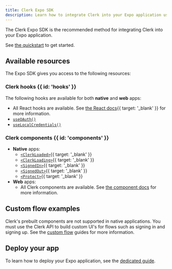 ```yaml
---
title: Clerk Expo SDK
description: Learn how to integrate Clerk into your Expo application using the Clerk Expo SDK.
---
```


The Clerk Expo SDK is the recommended method for integrating Clerk into your Expo application.

See [the quickstart](/docs/quickstarts/expo) to get started.

## Available resources

The Expo SDK gives you access to the following resources:

### Clerk hooks {{ id: 'hooks' }}

The following hooks are available for both **native** and **web** apps:

- All React hooks are available. See [the React docs](/docs/references/react/overview){{ target: '_blank' }} for more information.
- [`useOAuth()`](/docs/references/expo/use-oauth)
- [`useLocalCredentials()`](/docs/references/expo/use-local-credentials)

### Clerk components {{ id: 'components' }}

- **Native** apps:
  - [`<ClerkLoaded>`](/docs/components/control/clerk-loaded){{ target: '_blank' }}
  - [`<ClerkLoading>`](/docs/components/control/clerk-loading){{ target: '_blank' }}
  - [`<SignedIn>`](/docs/components/control/signed-in){{ target: '_blank' }}
  - [`<SignedOut>`](/docs/components/control/signed-out){{ target: '_blank' }}
  - [`<Protect>`](/docs/components/protect){{ target: '_blank' }}
- **Web** apps:
  - All Clerk components are available. See [the component docs](/docs/components/overview) for more information.

## Custom flow examples

Clerk's prebuilt components are not supported in native applications. You must use the Clerk API to build custom UI's for flows such as signing in and signing up. See the [custom flow](/docs/custom-flows/overview) guides for more information.

## Deploy your app

To learn how to deploy your Expo application, see the [dedicated guide](/docs/deployments/deploy-expo).
